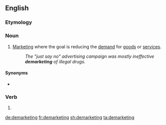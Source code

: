 ==English==

===Etymology===
{{prefix|en|de|marketing}}

===Noun===
{{en-noun|-}}

# [[marketing|Marketing]] where the goal is reducing the [[demand]] for [[goods]] or [[services]].
#: ''The "just say no" advertising campaign was mostly ineffective '''demarketing''' of illegal drugs.''

====Synonyms====
* {{l|en|negative advertising}}

===Verb===
{{head|en|present participle}}

# {{present participle of|demarket|lang=en|nocat=1}}

[[de:demarketing]]
[[fr:demarketing]]
[[sh:demarketing]]
[[ta:demarketing]]